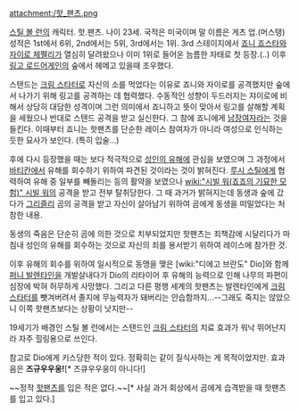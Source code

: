 attachment:/핫_팬츠.png

[[스틸 볼 런]]의 캐릭터. 핫.팬츠. 나이 23세. 국적은 미국이며 말 이름은 게츠 업.(머스탱)
성적은 1st에서 6위, 2nd에서는 5위, 3rd에서는 1위.
3rd 스테이지에서 [[죠니 죠스타]]와 [[자이로 체펠리]]가 열심히 달려왔으나 이미 1위로 들어온 늠름한 자태로 첫 등장.(..) 이후 [[링고 로드어게인]]의 숲에서 헤메고 있을때 조우했다.

스탠드는 [[크림 스타터]]로 자신의 소를 먹었다는 이유로 죠니와 자이로를 공격했지만 숲에서 나가기 위해 링고를 공격하는 데 협력했다. 수동적인 성향이 두드러지는 쟈이로에 비해서 상당히 대담한 성격이며 그런 의미에서 죠니하고 뜻이 맞아서 링고를 살해할 계획을 세웠으나 반대로 스탠드 공격을 받고 실신한다. 그 참에 죠니에게 [[남장여자]]라는 것을 들킨다. 이때부터 죠니는 핫팬츠를 단순한 레이스 참여자가 아니라 여성으로 인식하는 듯한 묘사가 보인다. (특히 입술...)

후에 다시 등장했을 때는 보다 적극적으로 [[성인의 유해]]에 관심을 보였으며 그 과정에서 [[바티칸]]에서 유해를 회수하기 위하여 파견된 것이라는 것이 밝혀진다. [[루시 스틸]]에게 협력하여 유해 중 일부를 빼돌리는 등의 활약을 보였으나 [[wiki:"시빌 워(죠죠의 기묘한 모험)" 시빌 워]]의 공격을 받고 전부 탈취당한다. 그 때 과거가 밝혀지는데 동생과 숲에 갔다가 [[그리즐리]] 곰의 공격을 받고 자신이 살아남기 위하여 곰에게 동생을 떠밀었다는 처참한 내용.

동생의 죽음은 단순히 곰에 의한 것으로 치부되었지만 핫팬츠는 죄책감에 시달리다가 마침내 성인의 유해를 회수하는 것으로 자신의 죄를 용서받기 위하여 레이스에 참가한 것.

이후 유해의 회수를 위하여 일시적으로 동맹을 맺은 [wiki:"디에고 브란도" Dio]와 함께 [[퍼니 발렌타인]]을 개발살내다가 Dio의 리타이어 후 유해의 능력으로 인해 나무의 파편이 심장에 박혀 허무하게 사망했다. 그리고 다른 평행 세계의 핫팬츠는 발렌타인에게 [[크림 스타터]]를 뺏겨버려서 졸지에 무능력자가 돼버리는 안습함까지...--그래도 죽지는 않았으니 이쪽 핫팬츠보다는 상황이 낫지만--

19세기가 배경인 스틸 볼 런에서는 스탠드인 [[크림 스타터]]의 치료 효과가 워낙 뛰어난지라 자주 힐링용으로 쓰인다.

참고로 Dio에게 키스당한 적이 있다. 정확히는 같이 질식사하는 게 목적이었지만. 효과음은 '''즈규우우웅!'''[* 즈큐우우웅이 아니다!]

~~정작 [[핫팬츠]]를 입은 적은 없다.~~[* 사실 과거 회상에서 곰에게 습격받을 때 핫팬츠를 입고 있다.]
